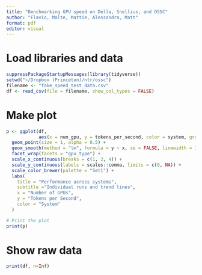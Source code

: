 ```yaml
---
title: "Benchmarking GPU speed on Della, Snellius, and OSSC"
author: "Flavio, Malte, Mattie, Alessandra, Matt"
format: pdf
editor: visual
---
```


# Load libraries and data

```r
suppressPackageStartupMessages(library(tidyverse))
setwd("~/Dropbox (Princeton)/ntr/ossc")
filename <- "fake_speed_test_data.csv"
df <- read_csv(file = filename, show_col_types = FALSE)
```
# Make plot

```r
p <- ggplot(df, 
            aes(x = num_gpu, y = tokens_per_second, color = system, group = system)) +
  geom_point(size = 1, alpha = 0.5) +
  geom_smooth(method = "lm", formula = y ~ x, se = FALSE, linewidth = 1, alpha = 0.5) +
  facet_wrap(facets = "gpu_type") +
  scale_x_continuous(breaks = c(1, 2, 4)) +
  scale_y_continuous(labels = scales::comma, limits = c(0, NA)) +
  scale_color_brewer(palette = "Set1") +
  labs(
    title = "Performance across systems",
    subtitle ="Individual runs and trend lines",
    x = "Number of GPUs",
    y = "Tokens per Second",
    color = "System"
  )

# Print the plot
print(p)
```

# Show raw data

```r
print(df, n=Inf)
```
